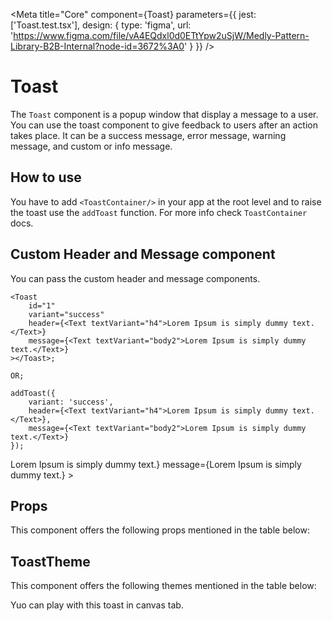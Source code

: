 
<Meta
    title="Core"
    component={Toast}
    parameters={{
        jest: ['Toast.test.tsx'],
        design: {
            type: 'figma',
            url: 'https://www.figma.com/file/vA4EQdxl0d0ETtYpw2uSjW/Medly-Pattern-Library-B2B-Internal?node-id=3672%3A0'
        }
    }}
/>

# Toast

The `Toast` component is a popup window that display a message to a user. You can use the toast component to give feedback to users after an action takes place. It can be a success message, error message, warning message, and custom or info message. 

<Preview withToolbar>
    <Div>
        <Toast id="1" variant="success" header="Success Notification" message="Lorem Ipsum is simply dummy text."></Toast>
        <Toast id="2" variant="error" header="Error Notification" message="Lorem Ipsum is simply dummy text."></Toast>
        <Toast id="3" variant="warning" header="Warning Notification" message="Lorem Ipsum is simply dummy text."></Toast>
        <Toast id="4" variant="info" header="Info Notification" message="Lorem Ipsum is simply dummy text."></Toast>
    </Div>
</Preview>

## How to use

You have to add `<ToastContainer/>` in your app at the root level and to raise the toast use the `addToast` function. For more info check `ToastContainer` docs.

<Props of={ThemeInterface} />

## Custom Header and Message component

You can pass the custom header and message components.

```tsx
<Toast
    id="1"
    variant="success"
    header={<Text textVariant="h4">Lorem Ipsum is simply dummy text.</Text>}
    message={<Text textVariant="body2">Lorem Ipsum is simply dummy text.</Text>}
></Toast>;

OR;

addToast({
    variant: 'success',
    header={<Text textVariant="h4">Lorem Ipsum is simply dummy text.</Text>},
    message={<Text textVariant="body2">Lorem Ipsum is simply dummy text.</Text>}
});
```

<Preview withToolbar>
    <Div>
        <Toast
            id="1"
            variant="success"
            header={<Text textVariant="h4">Lorem Ipsum is simply dummy text.</Text>}
            message={<Text textVariant="body2">Lorem Ipsum is simply dummy text.</Text>}
        ></Toast>
    </Div>
</Preview>

## Props

This component offers the following props mentioned in the table below:

<Props of={Toast} />

## ToastTheme

This component offers the following themes mentioned in the table below:

<Props of={ThemeInterface} />

Yuo can play with this toast in canvas tab.

<Preview withToolbar>
    <Story name="Toast" decorators={[withKnobs]}>
        <Toast
            id="1"
            variant={select('Variant', variants, 'success')}
            header={text('Header', 'Default Notification')}
            message={text('Message', 'Lorem Ipsum is simply dummy text.')}
            action={{ label: 'Take Action', onClick: action('Submitted') }}
            fullWidth={boolean('Full Width', false)}
            hideCloseIcon={boolean('Hide close icon', false)}
        ></Toast>
    </Story>
</Preview>
